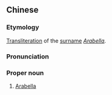 {{also|阿拉贝拉}}
==Chinese==
{{zh-forms|s=阿拉贝拉|gloss=-}}

===Etymology===
[[transliteration|Transliteration]] of the {{etyl|en|zh}} [[surname]] ''[[Arabella]]''.

===Pronunciation===
{{zh-pron
|m=Ālābèilā
|cat=pn
}}

===Proper noun===
{{zh-proper noun}}

# [[Arabella]]

{{zh-cat|English surnames}}